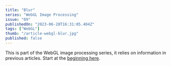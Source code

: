 ```yaml
---
title: "Blur"
series: "WebGL Image Processing"
issue: "09"
publishedOn: "2023-06-28T16:31:05.404Z"
tags: ["WebGL"]
thumb: "/article-webgl-blur.jpg"
published: false
---
```


This is part of the WebGL image processing series, it relies on information in previous articles. Start at the [beginning here](/p/2023-06-webgl-01-setup).
